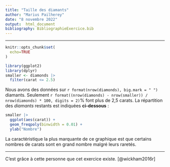 ```yaml
---
title: "Taille des diamants"
author: "Marius Pailherey"
date: "8 novembre 2022"
output:  html_document
bibliography: BibliographieExercice.bib
---
```


---

```r
knitr::opts_chunk$set(
  echo=TRUE
)

library(ggplot2)
library(dplyr)
smaller <- diamonds |> 
  filter(carat <= 2.5)
```

Nous avons des données sur `r format(nrow(diamonds), big.mark = " ")` diamants. Seulement `r format((nrow(diamonds) - nrow(smaller)) / nrow(diamonds) * 100, digits = 2)`% font plus de 2,5 carats. La répartition des *diamants* restants est indiquées **ci-dessous** :

```r
smaller |> 
  ggplot(aes(carat)) + 
  geom_freqpoly(binwidth = 0.01) +
  ylab("Nombre")
```

La caractéristique la plus marquante de ce graphique est que certains nombres de carats sont en grand nombre malgré leurs raretés.

---

C'est grâce à cette personne que cet exercice existe.  [@wickham2016r]

